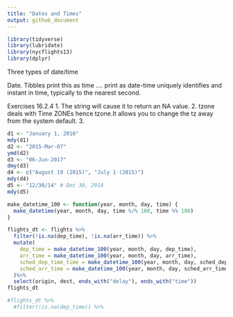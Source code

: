 ```yaml
---
title: "Dates and Times"
output: github_document
---
```


```r
library(tidyverse)
library(lubridate)
library(nycflights13)
library(dplyr)

```

Three types of date/time

Date. Tibbles print this as <date>
time .... print as <time>
date-time uniquely identifies and instant in time, typically to the nearest second.

Exercises 16.2.4
1. The string will cause it to return an NA value.
2. tzone deals with Time ZONEs hence tzone.It allows you to change the tz away from the system default.
3. 
```r
d1 <- "January 1, 2010"
mdy(d1)
d2 <- "2015-Mar-07"
ymd(d2)
d3 <- "06-Jun-2017"
dmy(d3)
d4 <- c("August 19 (2015)", "July 1 (2015)")
mdy(d4)
d5 <- "12/30/14" # Dec 30, 2014
mdy(d5)


```

```r
make_datetime_100 <- function(year, month, day, time) {
  make_datetime(year, month, day, time %/% 100, time %% 100)
}

flights_dt <- flights %>%
  filter(!is.na(dep_time), !is.na(arr_time)) %>%
  mutate(
    dep_time = make_datetime_100(year, month, day, dep_time),
    arr_time = make_datetime_100(year, month, day, arr_time),
    sched_dep_time_time = make_datetime_100(year, month, day, sched_dep_time),
    sched_arr_time = make_datetime_100(year, month, day, sched_arr_time),
  )%>%
  select(origin, dest, ends_with("delay"), ends_with("time"))
flights_dt

#flights_dt %>%
  #filter(!is.na(dep_time)) %>%
  
```

